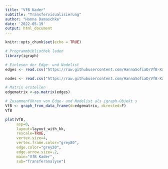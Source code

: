 ```yaml
---
title: "VfB Kader"
subtitle: "Transfervisualisierung"
author: "Hanna Damaschke"
date: '2022-05-19'
output: html_document
---
```


```r
knitr::opts_chunk$set(echo = TRUE)
```

```r

# Programmbibliothek laden
library(igraph)

# Einlesen der Edge- und Nodelist
edges <- read.csv("https://raw.githubusercontent.com/HannaSofiaD/VfB-Kader/main/Edgelist.csv", header=T, as.is=T, sep = ",")

nodes <- read.csv("https://raw.githubusercontent.com/HannaSofiaD/VfB-Kader/main/Nodelist.csv", header=T, as.is=T, sep = ",")

# Matrix erstellen
edgematrix <-as.matrix(edges)

# Zusammenführen von Edge- und Nodelist als igraph-Objekt s
VfB <- graph_from_data_frame(d=edgematrix, directed=F)
VfB
```

```r



plot(VfB,
     asp=0,
     layout=layout_with_kk,
     rescale=TRUE,
     vertex.size=4,
     vertex.frame.color="grey80",
     edge.color="grey20",
     edge.arrow.size=.2,
     main="VfB Kader",
     sub="Transferanalyse")

```
